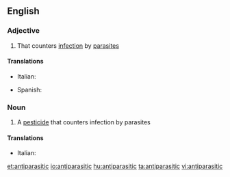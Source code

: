==English==

===Adjective===
{{en-adj}}

# That counters [[infection]] by [[parasite]]s

====Translations====
{{trans-top|that counters parasites}}
* Italian: {{t-|it|antiparassitario}}
{{trans-mid}}
* Spanish: {{t+|es|antiparasitario}}
{{trans-bottom}}

===Noun===
{{wikipedia}}
{{en-noun}}

# A [[pesticide]] that counters infection by parasites

====Translations====
{{trans-top|pesticide}}
* Italian: {{t-|it|antiparassitario|m}}
{{trans-mid}}
{{trans-bottom}}

[[et:antiparasitic]]
[[io:antiparasitic]]
[[hu:antiparasitic]]
[[ta:antiparasitic]]
[[vi:antiparasitic]]